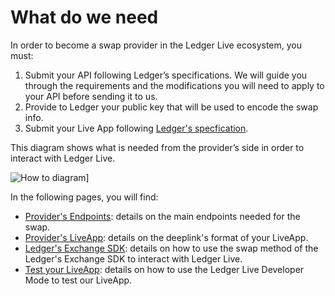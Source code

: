 
# What do we need

In order to become a swap provider in the Ledger Live ecosystem, you must:
 1. Submit your API following Ledger’s specifications. We will guide you through the requirements and the modifications you will need to apply to your API before sending it to us.
 2. Provide to Ledger your public key that will be used to encode the swap info.
 3. Submit your Live App following [Ledger's specfication](../../../ledger-live/discover/non-dapp/wallet-api).

This diagram shows what is needed from the provider’s side in order to interact with Ledger Live.

<Zoom>
    <img
      alt="How to diagram]"
      src="/how-to.png"
    />
</Zoom>


In the following pages, you will find:
- [Provider's Endpoints](./providers-endpoints): details on the main endpoints needed for the swap.
- [Provider's LiveApp](./providers-liveapp): details on the deeplink's format of your LiveApp.
- [Ledger's Exchange SDK](./ledger-walletAPI-sdk): details on how to use the swap method of the Ledger's Exchange SDK to interact with Ledger Live. 
- [Test your LiveApp](./test): details on how to use the Ledger Live Developer Mode to test our LiveApp. 
